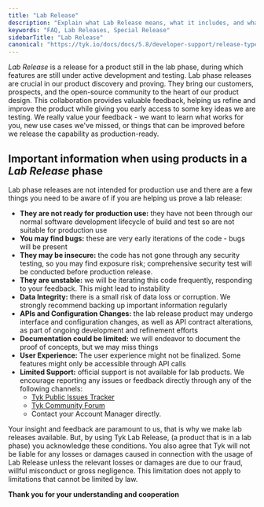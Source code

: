 ```yaml
---
title: "Lab Release"
description: "Explain what Lab Release means, what it includes, and what to expect"
keywords: "FAQ, Lab Releases, Special Release"
sidebarTitle: "Lab Release"
canonical: "https://tyk.io/docs/docs/5.8/developer-support/release-types/lab-release"
---
```


*Lab Release* is a release for a product still in the lab phase, during which features are still under active development and testing.
Lab phase releases are crucial in our product discovery and proving. They bring our customers, prospects, and the open-source community to the
heart of our product design. This collaboration provides valuable feedback, helping us refine and improve the product while giving you early
access to some key ideas we are testing. We really value your feedback - we want to learn what works for you, new use cases we've missed,
or things that can be improved before we release the capability as production-ready.

## Important information when using products in a *Lab Release* phase
Lab phase releases are not intended for production use and there are a few things you need to be aware of if you are 
helping us prove a lab release:
- **They are not ready for production use:** they have not been through our normal software development lifecycle of build and test so are 
not suitable for production use
- **You may find bugs:** these are very early iterations of the code - bugs will be present
- **They may be insecure:** the code has not gone through any security testing, so you may find exposure risk; comprehensive security test 
will be conducted before production release.
- **They are unstable:** we will be iterating this code frequently, responding to your feedback. This might lead to instability
- **Data Integrity:** there is a small risk of data loss or corruption. We strongly recommend backing up important information regularly
- **APIs and Configuration Changes:** the lab release product may undergo interface and configuration changes, as well as API contract alterations, 
as part of ongoing development and refinement efforts
- **Documentation could be limited:** we will endeavor to document the proof of concepts, but we may miss things
- **User Experience:** The user experience might not be finalized. Some features might only be accessible through API calls
- **Limited Support:** official support is not available for lab products. We encourage reporting any issues or feedback directly through any of the following channels: 
  - [Tyk Public Issues Tracker](https://github.com/TykTechnologies/tyk/issues/new/choose)
  - [Tyk Community Forum](https://community.tyk.io/)
  - Contact your Account Manager directly.
 
Your insight and feedback are paramount to us, that is why we make lab releases available. But, by using Tyk Lab Release, (a product that is in a lab phase) you acknowledge these conditions. You also agree that Tyk will not be liable for any losses or damages caused in connection with the usage of Lab Release unless the relevant losses or damages are due to our fraud, willful misconduct or gross negligence. This limitation does not apply to limitations that cannot be limited by law.

**Thank you for your understanding and cooperation**
